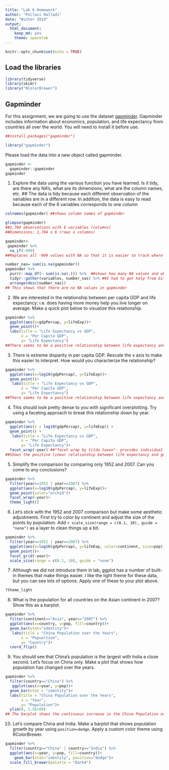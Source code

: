 ```yaml
---
title: "Lab 6 Homework"
author: "Pallavi Malladi"
date: "Winter 2019"
output:
  html_document:
    keep_md: yes
    theme: spacelab
---
```


```r
knitr::opts_chunk$set(echo = TRUE)
```

## Load the libraries
```r
library(tidyverse)
library(skimr)
library("RColorBrewer")
```

## Gapminder
For this assignment, we are going to use the dataset [gapminder](https://cran.r-project.org/web/packages/gapminder/index.html). Gapminder includes information about economics, population, and life expectancy from countries all over the world. You will need to install it before use.
```r
##install.packages("gapminder")
```

```r
library("gapminder")
```

Please load the data into a new object called gapminder.
```r
gapminder <- 
  gapminder::gapminder
gapminder
```

1. Explore the data using the various function you have learned. Is it tidy, are there any NA's, what are its dimensions, what are the column names, etc.
## The data is tidy because each different observation of the variables are in a different row. In addition, the data is easy to read because each of the 6 variables corresponds to one column
```r
colnames(gapminder) ##shows column names of gapminder
```
```r
glimpse(gapminder) 
##1,704 observations with 6 variables (columns)
##Dimensions: 1,704 x 6 (rows x columns)
```
```r
gapminder<-
 gapminder %>% 
  na_if(-999)
##Replaces all -999 values with NA so that it is easier to track where there is an NA with the next line of code
```

```r
number_nas= sum(is.na(gapminder))
gapminder %>%
  purrr::map_df(~ sum(is.na(.))) %>%  ##shows how many NA values and where they are within the data frame
  tidyr::gather(variables, number_nas) %>% ##I had to get help from GitHub to understand the last 2 lines here
  arrange(desc(number_nas))
## This shows that there are no NA values in gapminder
```

2. We are interested in the relationship between per capita GDP and life expectancy; i.e. does having more money help you live longer on average. Make a quick plot below to visualize this relationship.
```r
gapminder %>% 
  ggplot(aes(x=gdpPercap, y=lifeExp))+
  geom_point()+
  labs(title = "Life Expectancy vs GDP",
       x = "Per Capita GDP",
       y= "Life Expectancy")
##There seems to be a positive relationship between life expectancy and gdp. The longer a person lives, the higher their per capita GDP
```

3. There is extreme disparity in per capita GDP. Rescale the x axis to make this easier to interpret. How would you characterize the relationship?
```r
gapminder %>% 
  ggplot(aes(x=log10(gdpPercap), y=lifeExp))+
  geom_point()+
   labs(title = "Life Expectancy vs GDP",
       x = "Per Capita GDP",
       y= "Life Expectancy")
##There seems to be a positive relationship between life expectancy and gdp. The longer a person lives, the higher their per capita GDP
```

4. This should look pretty dense to you with significant overplotting. Try using a faceting approach to break this relationship down by year.
```r
gapminder %>% 
  ggplot(aes(x = log10(gdpPercap), y=lifeExp)) +
  geom_point() +
   labs(title = "Life Expectancy vs GDP",
       x = "Per Capita GDP",
       y= "Life Expectancy")+
  facet_wrap(~year) ##"facet wrap by tilda taxon"- provides individual histograns for each of the taxa
##Shows the positive linear relationship between life expectancy and gdp by year
```

5. Simplify the comparison by comparing only 1952 and 2007. Can you come to any conclusions?
```r
gapminder %>% 
  filter(year==1952 | year==2007) %>%
  ggplot(aes(x=log10(gdpPercap), y=lifeExp))+
  geom_point(color="orchid")+
  facet_wrap(~year)+
  theme_light()
```

6. Let's stick with the 1952 and 2007 comparison but make some aesthetic adjustments. First try to color by continent and adjust the size of the points by population. Add `+ scale_size(range = c(0.1, 10), guide = "none")` as a layer to clean things up a bit.
```r
gapminder %>%
  filter(year==1952 | year==2007) %>% 
  ggplot(aes(x=log10(gdpPercap), y=lifeExp, color=continent, size=pop))+
  geom_point()+
  facet_grid(~year)+
  scale_size(range = c(0.1, 10), guide = "none")
```


7. Although we did not introduce them in lab, ggplot has a number of built-in themes that make things easier. I like the light theme for these data, but you can see lots of options. Apply one of these to your plot above.
```r
?theme_light
```

8. What is the population for all countries on the Asian continent in 2007? Show this as a barplot.
```r
gapminder %>% 
  filter(continent=="Asia", year=="2007") %>% 
  ggplot(aes(x=country, y=pop, fill=country))+
  geom_bar(stat="identity")+
   labs(title = "China Population over the Years",
       x = "Popualtion",
       y= "Country")+
  coord_flip()
```

9. You should see that China's population is the largest with India a close second. Let's focus on China only. Make a plot that shows how population has changed over the years.
```r
gapminder %>% 
  filter(country=="China") %>% 
   ggplot(aes(x=year, y=pop))+
  geom_bar(stat = "identity")+
  labs(title = "China Population over the Years",
       x = "Year",
       y= "Population")+
  ylim(0, 1.5E+09)
## The barplot shows the continuous increase in the China Population over the years; Increasing trendline
```


10. Let's compare China and India. Make a barplot that shows population growth by year using `position=dodge`. Apply a custom color theme using RColorBrewer.
```r
gapminder %>% 
  filter(country=="China" | country=="India") %>% 
  ggplot(aes(x=year, y=pop, fill=country))+
    geom_bar(stat="identity", position="dodge")+
  scale_fill_brewer(palette = "Dark4")
```
